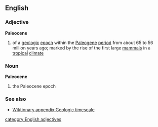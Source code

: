 ==English==
===Adjective===
{{wikipedia}}
'''Paleocene'''
#{{geology}} of a [[geologic]] [[epoch]] within the [[Paleogene]] [[period]] from about 65 to 56 million years ago; marked by the rise of the first large [[mammal]]s in a [[tropical]] [[climate]]
===Noun===
'''Paleocene'''
#{{geology}} the Paleocene epoch
===See also===
*[[Wiktionary appendix:Geologic timescale]]
[[category:English adjectives]]